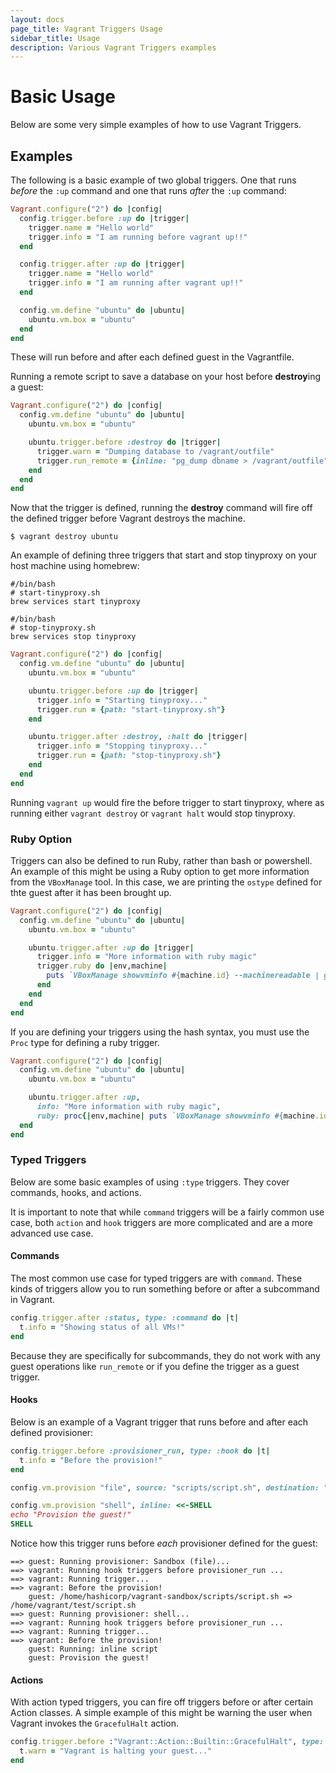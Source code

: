 ```yaml
---
layout: docs
page_title: Vagrant Triggers Usage
sidebar_title: Usage
description: Various Vagrant Triggers examples
---
```


# Basic Usage

Below are some very simple examples of how to use Vagrant Triggers.

## Examples

The following is a basic example of two global triggers. One that runs _before_
the `:up` command and one that runs _after_ the `:up` command:

```ruby
Vagrant.configure("2") do |config|
  config.trigger.before :up do |trigger|
    trigger.name = "Hello world"
    trigger.info = "I am running before vagrant up!!"
  end

  config.trigger.after :up do |trigger|
    trigger.name = "Hello world"
    trigger.info = "I am running after vagrant up!!"
  end

  config.vm.define "ubuntu" do |ubuntu|
    ubuntu.vm.box = "ubuntu"
  end
end
```

These will run before and after each defined guest in the Vagrantfile.

Running a remote script to save a database on your host before **destroy**ing a
guest:

```ruby
Vagrant.configure("2") do |config|
  config.vm.define "ubuntu" do |ubuntu|
    ubuntu.vm.box = "ubuntu"

    ubuntu.trigger.before :destroy do |trigger|
      trigger.warn = "Dumping database to /vagrant/outfile"
      trigger.run_remote = {inline: "pg_dump dbname > /vagrant/outfile"}
    end
  end
end
```

Now that the trigger is defined, running the **destroy** command will fire off
the defined trigger before Vagrant destroys the machine.

```shell-session
$ vagrant destroy ubuntu
```

An example of defining three triggers that start and stop tinyproxy on your host
machine using homebrew:

```shell
#/bin/bash
# start-tinyproxy.sh
brew services start tinyproxy
```

```shell
#/bin/bash
# stop-tinyproxy.sh
brew services stop tinyproxy
```

```ruby
Vagrant.configure("2") do |config|
  config.vm.define "ubuntu" do |ubuntu|
    ubuntu.vm.box = "ubuntu"

    ubuntu.trigger.before :up do |trigger|
      trigger.info = "Starting tinyproxy..."
      trigger.run = {path: "start-tinyproxy.sh"}
    end

    ubuntu.trigger.after :destroy, :halt do |trigger|
      trigger.info = "Stopping tinyproxy..."
      trigger.run = {path: "stop-tinyproxy.sh"}
    end
  end
end
```

Running `vagrant up` would fire the before trigger to start tinyproxy, where as
running either `vagrant destroy` or `vagrant halt` would stop tinyproxy.

### Ruby Option

Triggers can also be defined to run Ruby, rather than bash or powershell. An
example of this might be using a Ruby option to get more information from the `VBoxManage`
tool. In this case, we are printing the `ostype` defined for thte guest after
it has been brought up.

```ruby
Vagrant.configure("2") do |config|
  config.vm.define "ubuntu" do |ubuntu|
    ubuntu.vm.box = "ubuntu"

    ubuntu.trigger.after :up do |trigger|
      trigger.info = "More information with ruby magic"
      trigger.ruby do |env,machine|
        puts `VBoxManage showvminfo #{machine.id} --machinereadable | grep ostype`
      end
    end
  end
end
```

If you are defining your triggers using the hash syntax, you must use the `Proc`
type for defining a ruby trigger.

```ruby
Vagrant.configure("2") do |config|
  config.vm.define "ubuntu" do |ubuntu|
    ubuntu.vm.box = "ubuntu"

    ubuntu.trigger.after :up,
      info: "More information with ruby magic",
      ruby: proc{|env,machine| puts `VBoxManage showvminfo #{machine.id} --machinereadable | grep ostype`}
  end
end
```

### Typed Triggers

Below are some basic examples of using `:type` triggers. They cover commands, hooks,
and actions.

It is important to note that while `command` triggers will be a fairly common use case,
both `action` and `hook` triggers are more complicated and are a more advanced use case.

#### Commands

The most common use case for typed triggers are with `command`. These kinds of
triggers allow you to run something before or after a subcommand in Vagrant.

```ruby
config.trigger.after :status, type: :command do |t|
  t.info = "Showing status of all VMs!"
end
```

Because they are specifically for subcommands, they do not work with any guest
operations like `run_remote` or if you define the trigger as a guest trigger.

#### Hooks

Below is an example of a Vagrant trigger that runs before and after each defined
provisioner:

```ruby
config.trigger.before :provisioner_run, type: :hook do |t|
  t.info = "Before the provision!"
end

config.vm.provision "file", source: "scripts/script.sh", destination: "/test/script.sh"

config.vm.provision "shell", inline: <<-SHELL
echo "Provision the guest!"
SHELL

```

Notice how this trigger runs before _each_ provisioner defined for the guest:

```shell
==> guest: Running provisioner: Sandbox (file)...
==> vagrant: Running hook triggers before provisioner_run ...
==> vagrant: Running trigger...
==> vagrant: Before the provision!
    guest: /home/hashicorp/vagrant-sandbox/scripts/script.sh => /home/vagrant/test/script.sh
==> guest: Running provisioner: shell...
==> vagrant: Running hook triggers before provisioner_run ...
==> vagrant: Running trigger...
==> vagrant: Before the provision!
    guest: Running: inline script
    guest: Provision the guest!
```

#### Actions

With action typed triggers, you can fire off triggers before or after certain
Action classes. A simple example of this might be warning the user when Vagrant
invokes the `GracefulHalt` action.

```ruby
config.trigger.before :"Vagrant::Action::Builtin::GracefulHalt", type: :action do |t|
  t.warn = "Vagrant is halting your guest..."
end
```
